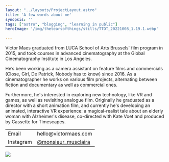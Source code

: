 ```yaml
---
layout: "../layouts/ProjectLayout.astro"
title: 'A few words about me'
synopsis: ''
tags: ["astro", "blogging", "learning in public"]
heroImage: '/img/thetearsofthings/stills/TTOT_20221008_1.19.1.webp'

---
```


<section class="prose">
Victor Maes graduated from LUCA School of Arts Brussels' film program in 2015, and took courses in advanced cinematography at the Global Cinematography Institute in Los Angeles.

He’s been working as a camera assistant on feature films and commercials (Close, Girl, De Patrick, Nobody has to know) since 2016. As a cinematographer he works on various film projects, alternating between fiction and documentary as well as commercial ones. 

Furthermore, he's interested in exploring new technology, like VR and games, as well as revisiting analogue film. Originally he graduated as a director with a short animation film, and currently he's developing an animated, interactive VR experience: a magical-realist tale about an elderly woman with Alzheimer's disease, co-directed with Kate Voet and produced by Cassette for Timescapes.
</section>
<section class="hero" >
    <div class="hero-content">           
        <table class="table-auto border-separate border-spacing-x-3 ">
            <tbody>
                <tr>
                    <td class="text-right font-light">Email</td>
                    <td class="text-left font-bold">hello@victormaes.com</td>
                </tr>
                <tr>
                    <td class="text-right font-light">Instagram</td>
                    <td class="text-left font-bold"><a href="www.instagram.com/monsieur_musclaira/">@monsieur_musclaira</a></td>
                </tr>
            </tbody>
        </table>
    </div>  
</section>

<section class="hero">    
    <div class="hero-content flex-col">
        <img src="/img/thetearsofthings/stills/TTOT_20212101_1.1.1.webp " class="p-5" />
    </div>
</section>

